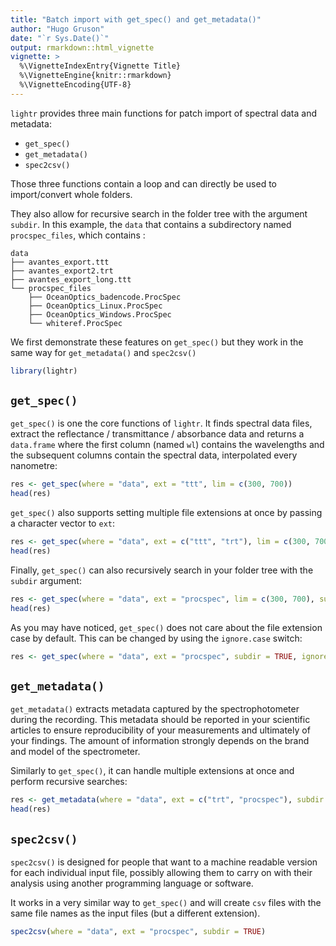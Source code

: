 ```yaml
---
title: "Batch import with get_spec() and get_metadata()"
author: "Hugo Gruson"
date: "`r Sys.Date()`"
output: rmarkdown::html_vignette
vignette: >
  %\VignetteIndexEntry{Vignette Title}
  %\VignetteEngine{knitr::rmarkdown}
  %\VignetteEncoding{UTF-8}
---
```


`lightr` provides three main functions for patch import of spectral data and
metadata:

* `get_spec()`
* `get_metadata()`
* `spec2csv()`

Those three functions contain a loop and can directly be used to import/convert
whole folders.

They also allow for recursive search in the folder tree with the argument
`subdir`. In this example, the `data` that contains a subdirectory named `procspec_files`, which contains :

```
data
├── avantes_export.ttt
├── avantes_export2.trt
├── avantes_export_long.ttt
└── procspec_files
    ├── OceanOptics_badencode.ProcSpec
    ├── OceanOptics_Linux.ProcSpec
    ├── OceanOptics_Windows.ProcSpec
    └── whiteref.ProcSpec
```

We first demonstrate these features on `get_spec()` but they work in the same
way for `get_metadata()` and `spec2csv()`

```r
library(lightr)
```

## `get_spec()`

`get_spec()` is one the core functions of `lightr`. It finds spectral data 
files, extract the reflectance / transmittance / absorbance data and returns a
`data.frame` where the first column (named `wl`) contains the wavelengths and
the subsequent columns contain the spectral data, interpolated every nanometre:

```r
res <- get_spec(where = "data", ext = "ttt", lim = c(300, 700))
head(res)
```

`get_spec()` also supports setting multiple file extensions at once by passing
a character vector to `ext`:

```r
res <- get_spec(where = "data", ext = c("ttt", "trt"), lim = c(300, 700))
head(res)
```

Finally, `get_spec()` can also recursively search in your folder tree with the
`subdir` argument:

```r
res <- get_spec(where = "data", ext = "procspec", lim = c(300, 700), subdir = TRUE)
head(res)
```

As you may have noticed, `get_spec()` does not care about the file extension
case by default. This can be changed by using the `ignore.case` switch:

```r
res <- get_spec(where = "data", ext = "procspec", subdir = TRUE, ignore.case = FALSE)
```

## `get_metadata()`

`get_metadata()` extracts metadata captured by the spectrophotometer during the
recording. This metadata should be reported in your scientific articles to 
ensure reproducibility of your measurements and ultimately of your findings. The
amount of information strongly depends on the brand and model of the
spectrometer.

Similarly to `get_spec()`, it can handle multiple extensions at once and perform
recursive searches:

```r
res <- get_metadata(where = "data", ext = c("trt", "procspec"), subdir = TRUE)
head(res)
```

## `spec2csv()`

`spec2csv()` is designed for people that want to a machine readable version for
each individual input file, possibly allowing them to carry on with their 
analysis using another programming language or software.

It works in a very similar way to `get_spec()` and will create `csv` files with
the same file names as the input files (but a different extension).

```r
spec2csv(where = "data", ext = "procspec", subdir = TRUE)
```

